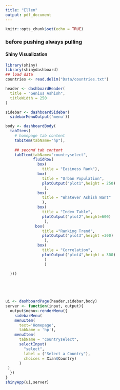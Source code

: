 ```yaml
---
title: "Ellen"
output: pdf_document
---
```


```r
knitr::opts_chunk$set(echo = TRUE)
```

### before pushing always pulling

#### Shiny Visualization
```r
library(shiny)
library(shinydashboard)
## load data 
countries <- read.delim("Data/countries.txt")

```

```r
header <- dashboardHeader(
  title = "Genius Ashish",
  titleWidth = 250
)

sidebar <- dashboardSidebar(
  sidebarMenuOutput('menu'))

body <- dashboardBody(
  tabItems(
    # homepage tab content
    tabItem(tabName="hp"),
    
    ## second tab content
    tabItem(tabName="countryselect",
            fluidRow(
              box(
                title = "Easiness Rank"),
              box(
                title = "Urban Population",
                plotOutput("plot1",height = 250)
                 ),
              box(
                title = "Whatever Ashish Want"
                ),
              box(
                title = "Index Table",
                plotOutput("plot2",height=600)
                 ),
             box(
                title ="Ranking Trend",
                plotOutput("plot3",height =300)
                 ),
              box(
                title = "Correlation",
                plotOutput("plot4",height = 300)
                 )
                 )
    
  )))


   


ui <- dashboardPage(header,sidebar,body)
server <- function(input, output){
  output$menu<-renderMenu({
    sidebarMenu(
    menuItem(
      text='Homepage',
      tabName = 'hp'),
    menuItem(
      tabName = "countryselect",
      selectInput(
        "select",
        label = ("Select a Country"),
        choices = Xian$Country)
      )
 )
  })
}
shinyApp(ui,server)

```

